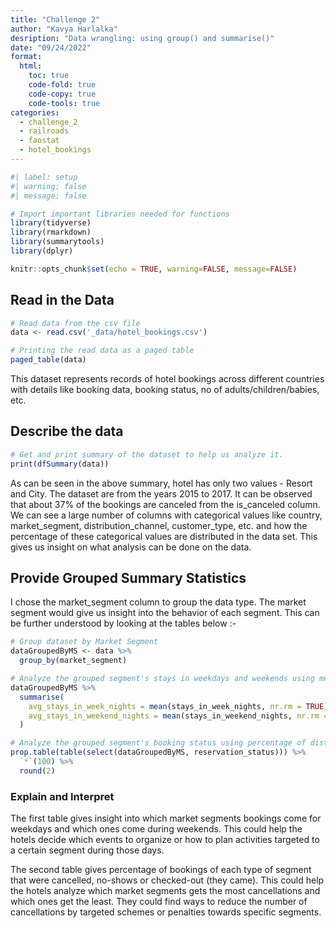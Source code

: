 ```yaml
---
title: "Challenge 2"
author: "Kavya Harlalka"
desription: "Data wrangling: using group() and summarise()"
date: "09/24/2022"
format:
  html:
    toc: true
    code-fold: true
    code-copy: true
    code-tools: true
categories:
  - challenge_2
  - railroads
  - faostat
  - hotel_bookings
---
```


```r
#| label: setup
#| warning: false
#| message: false

# Import important libraries needed for functions
library(tidyverse)
library(rmarkdown)
library(summarytools)
library(dplyr)

knitr::opts_chunk$set(echo = TRUE, warning=FALSE, message=FALSE)
```

## Read in the Data


```r
# Read data from the csv file
data <- read.csv('_data/hotel_bookings.csv')

# Printing the read data as a paged table
paged_table(data)
```

This dataset represents records of hotel bookings across different countries with details like booking data, booking status, no of adults/children/babies, etc.

## Describe the data

```r
# Get and print summary of the dataset to help us analyze it.
print(dfSummary(data))
```

As can be seen in the above summary, hotel has only two values - Resort and City. The dataset are from the years 2015 to 2017. It can be observed that about 37% of the bookings are canceled from the is_canceled column. We can see a large number of columns with categorical values like country, market_segment, distribution_channel, customer_type, etc. and how the percentage of these categorical values are distributed in the data set. This gives us insight on what analysis can be done on the data.


## Provide Grouped Summary Statistics

I chose the market_segment column to group the data type. The market segment would give us insight into the behavior of each segment. This can be further understood by looking at the tables below :-

```r
# Group dataset by Market Segment
dataGroupedByMS <- data %>%
  group_by(market_segment)

# Analyze the grouped segment's stays in weekdays and weekends using mean of the number of nights.
dataGroupedByMS %>%
  summarise(
    avg_stays_in_week_nights = mean(stays_in_week_nights, nr.rm = TRUE),
    avg_stays_in_weekend_nights = mean(stays_in_weekend_nights, nr.rm = TRUE)
  )

# Analyze the grouped segment's booking status using percentage of distribution for each categorical value in reservation_status.
prop.table(table(select(dataGroupedByMS, reservation_status))) %>% 
  `*`(100) %>% 
  round(2)

```

### Explain and Interpret
The first table gives insight into which market segments bookings come for weekdays and which ones come during weekends. This could help the hotels decide which events to organize or how to plan activities targeted to a certain segment during those days.

The second table gives percentage of bookings of each type of segment that were cancelled, no-shows or checked-out (they came). This could help the hotels analyze which market segments gets the most cancellations and which ones get the least. They could find ways to reduce the number of cancellations by targeted schemes or penalties towards specific segments.